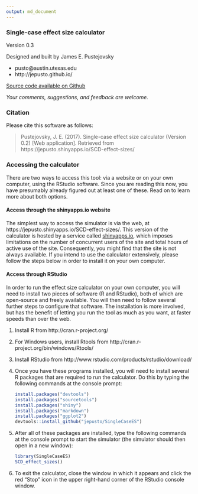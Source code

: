```yaml
---
output: md_document
---
```


### Single-case effect size calculator

Version 0.3

Designed and built by James E. Pustejovsky

* pusto@austin.utexas.edu
* http://jepusto.github.io/

[Source code available on Github](https://github.com/jepusto/SingleCaseES)

_Your comments, suggestions, and feedback are welcome._

### Citation

Please cite this software as follows:

> Pustejovsky, J. E. (2017). Single-case effect size calculator (Version 0.2) 
> [Web application]. Retrieved from https://jepusto.shinyapps.io/SCD-effect-sizes/

### Accessing the calculator

There are two ways to access this tool: via a website or on your own computer, using the RStudio software. Since you are reading this now, you have presumably already figured out at least one of these. Read on to learn more about both options.

#### Access through the shinyapps.io website

The simplest way to access the simulator is via the web, at https://jepusto.shinyapps.io/SCD-effect-sizes/. This version of the calculator is hosted by a service called [shinyapps.io](https://www.shinyapps.io/), which imposes limitations on the number of concurrent users of the site and total hours of active use of the site. Consequently, you might find that the site is not always available. If you intend to use the calculator extensively, please follow the steps below in order to install it on your own computer. 

#### Access through RStudio

In order to run the effect size calculator on your own computer, you will need to install two pieces of software (R and RStudio), both of which are open-source and freely available. You will then need to follow several further steps to configure that software. The installation is more involved, but has the benefit of letting you run the tool as much as you want, at faster speeds than over the web. 

1. Install R from http://cran.r-project.org/
2. For Windows users, install Rtools from http://cran.r-project.org/bin/windows/Rtools/
3. Install RStudio from http://www.rstudio.com/products/rstudio/download/
4. Once you have these programs installed, you will need to install several R packages that are required to run the calculator. Do this by typing the following commands at the console prompt:

    ```r
    install.packages("devtools")
    install.packages("sourcetools")
    install.packages("shiny")
    install.packages("markdown")
    install.packages("ggplot2")
    devtools::install_github("jepusto/SingleCaseES")
    ```

5. After all of these packages are installed, type the following commands at the console prompt to start the simulator (the simulator should then open in a new window):

    ```r
    library(SingleCaseES)
    SCD_effect_sizes()
    ```

6. To exit the calculator, close the window in which it appears and click the red "Stop" icon in the upper right-hand corner of the RStudio console window.
